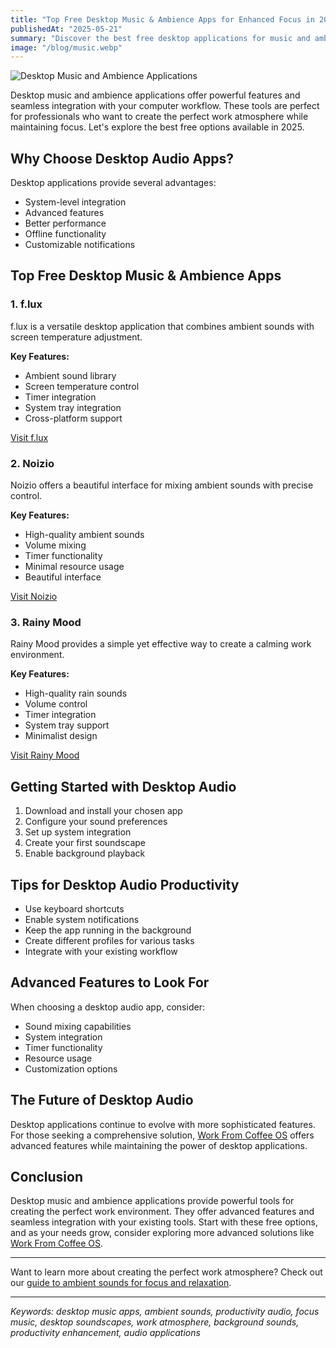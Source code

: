 ```yaml
---
title: "Top Free Desktop Music & Ambience Apps for Enhanced Focus in 2025"
publishedAt: "2025-05-21"
summary: "Discover the best free desktop applications for music and ambient sounds that can help you maintain focus and productivity on your computer. Learn about their features and how to choose the right one for your workflow."
image: "/blog/music.webp"
---
```


<Image
  src="/blog/music.webp"
  alt="Desktop Music and Ambience Applications"
  width={1000}
  height={1000}
/>

Desktop music and ambience applications offer powerful features and seamless integration with your computer workflow. These tools are perfect for professionals who want to create the perfect work atmosphere while maintaining focus. Let's explore the best free options available in 2025.

## Why Choose Desktop Audio Apps?

Desktop applications provide several advantages:

- System-level integration
- Advanced features
- Better performance
- Offline functionality
- Customizable notifications

## Top Free Desktop Music & Ambience Apps

### 1. f.lux

f.lux is a versatile desktop application that combines ambient sounds with screen temperature adjustment.

**Key Features:**

- Ambient sound library
- Screen temperature control
- Timer integration
- System tray integration
- Cross-platform support

[Visit f.lux](https://justgetflux.com)

### 2. Noizio

Noizio offers a beautiful interface for mixing ambient sounds with precise control.

**Key Features:**

- High-quality ambient sounds
- Volume mixing
- Timer functionality
- Minimal resource usage
- Beautiful interface

[Visit Noizio](https://noiz.io)

### 3. Rainy Mood

Rainy Mood provides a simple yet effective way to create a calming work environment.

**Key Features:**

- High-quality rain sounds
- Volume control
- Timer integration
- System tray support
- Minimalist design

[Visit Rainy Mood](https://www.rainymood.com)

## Getting Started with Desktop Audio

1. Download and install your chosen app
2. Configure your sound preferences
3. Set up system integration
4. Create your first soundscape
5. Enable background playback

## Tips for Desktop Audio Productivity

- Use keyboard shortcuts
- Enable system notifications
- Keep the app running in the background
- Create different profiles for various tasks
- Integrate with your existing workflow

## Advanced Features to Look For

When choosing a desktop audio app, consider:

- Sound mixing capabilities
- System integration
- Timer functionality
- Resource usage
- Customization options

## The Future of Desktop Audio

Desktop applications continue to evolve with more sophisticated features. For those seeking a comprehensive solution, [Work From Coffee OS](/blog/post/wfcos-music-player-personal-soundtrack) offers advanced features while maintaining the power of desktop applications.

## Conclusion

Desktop music and ambience applications provide powerful tools for creating the perfect work environment. They offer advanced features and seamless integration with your existing tools. Start with these free options, and as your needs grow, consider exploring more advanced solutions like [Work From Coffee OS](/).

---

Want to learn more about creating the perfect work atmosphere? Check out our [guide to ambient sounds for focus and relaxation](/blog/post/create-your-calm-ambient-sounds-focus-relaxation).

---

_Keywords: desktop music apps, ambient sounds, productivity audio, focus music, desktop soundscapes, work atmosphere, background sounds, productivity enhancement, audio applications_
